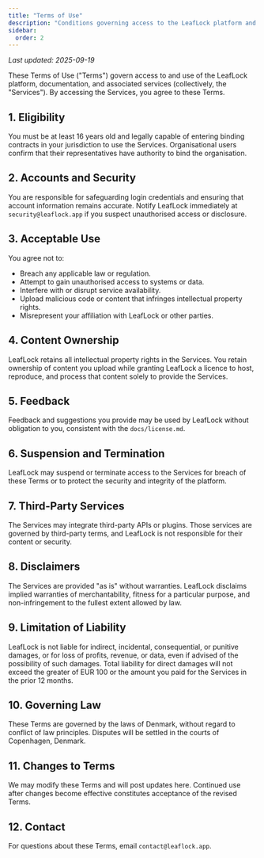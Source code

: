 ```yaml
---
title: "Terms of Use"
description: "Conditions governing access to the LeafLock platform and services."
sidebar:
  order: 2
---
```


_Last updated: 2025-09-19_

These Terms of Use ("Terms") govern access to and use of the LeafLock platform,
documentation, and associated services (collectively, the "Services"). By accessing the
Services, you agree to these Terms.

## 1. Eligibility
You must be at least 16 years old and legally capable of entering binding contracts in
your jurisdiction to use the Services. Organisational users confirm that their
representatives have authority to bind the organisation.

## 2. Accounts and Security
You are responsible for safeguarding login credentials and ensuring that account
information remains accurate. Notify LeafLock immediately at `security@leaflock.app` if
you suspect unauthorised access or disclosure.

## 3. Acceptable Use
You agree not to:
- Breach any applicable law or regulation.
- Attempt to gain unauthorised access to systems or data.
- Interfere with or disrupt service availability.
- Upload malicious code or content that infringes intellectual property rights.
- Misrepresent your affiliation with LeafLock or other parties.

## 4. Content Ownership
LeafLock retains all intellectual property rights in the Services. You retain ownership of
content you upload while granting LeafLock a licence to host, reproduce, and process that
content solely to provide the Services.

## 5. Feedback
Feedback and suggestions you provide may be used by LeafLock without obligation to you,
consistent with the `docs/license.md`.

## 6. Suspension and Termination
LeafLock may suspend or terminate access to the Services for breach of these Terms or to
protect the security and integrity of the platform.

## 7. Third-Party Services
The Services may integrate third-party APIs or plugins. Those services are governed by
third-party terms, and LeafLock is not responsible for their content or security.

## 8. Disclaimers
The Services are provided "as is" without warranties. LeafLock disclaims implied
warranties of merchantability, fitness for a particular purpose, and non-infringement to
the fullest extent allowed by law.

## 9. Limitation of Liability
LeafLock is not liable for indirect, incidental, consequential, or punitive damages, or
for loss of profits, revenue, or data, even if advised of the possibility of such damages.
Total liability for direct damages will not exceed the greater of EUR 100 or the amount
you paid for the Services in the prior 12 months.

## 10. Governing Law
These Terms are governed by the laws of Denmark, without regard to conflict of law
principles. Disputes will be settled in the courts of Copenhagen, Denmark.

## 11. Changes to Terms
We may modify these Terms and will post updates here. Continued use after changes become
effective constitutes acceptance of the revised Terms.

## 12. Contact
For questions about these Terms, email `contact@leaflock.app`.